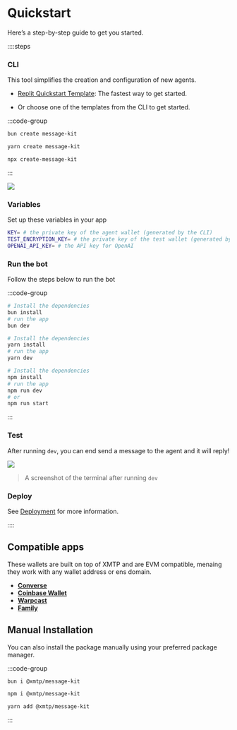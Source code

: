 
# Quickstart

Here’s a step-by-step guide to get you started.

::::steps

### CLI

This tool simplifies the creation and configuration of new agents.

- [Replit Quickstart Template](https://replit.com/@raihankhan-rk/MessageKit-Quickstart-Template): The fastest way to get started.

- Or choose one of the templates from the CLI to get started.

:::code-group

```bash [bun]
bun create message-kit
```

```bash [yarn]
yarn create message-kit
```

```bash [npx]
npx create-message-kit
```

:::

![](/img/cli/2.png)

### Variables

Set up these variables in your app

```bash [cmd]
KEY= # the private key of the agent wallet (generated by the CLI)
TEST_ENCRYPTION_KEY= # the private key of the test wallet (generated by the CLI)
OPENAI_API_KEY= # the API key for OpenAI
```

### Run the bot

Follow the steps below to run the bot

:::code-group

```bash [bun]
# Install the dependencies
bun install
# run the app
bun dev
```

```bash [yarn]
# Install the dependencies
yarn install
# run the app
yarn dev
```

```bash [npm]
# Install the dependencies
npm install
# run the app
npm run dev
# or
npm run start
```

:::

### Test

After running `dev`, you can end send a message to the agent and it will reply!

![](/img/cli/1.png)

> A screenshot of the terminal after running `dev`

### Deploy

See [Deployment](/deployment) for more information.

::::

## Compatible apps

These wallets are built on top of XMTP and are EVM compatible, menaing they work with any wallet address or ens domain.

- [**Converse**](https://converse.xyz)
- [**Coinbase Wallet**](https://www.coinbase.com/en-ar/wallet/downloads)
- [**Warpcast**](https://warpcast.com/)
- [**Family**](https://family.co/)

## Manual Installation

You can also install the package manually using your preferred package manager.

:::code-group

```bash [bun]
bun i @xmtp/message-kit
```

```bash [npm]
npm i @xmtp/message-kit
```

```bash [yarn]
yarn add @xmtp/message-kit
```

:::
